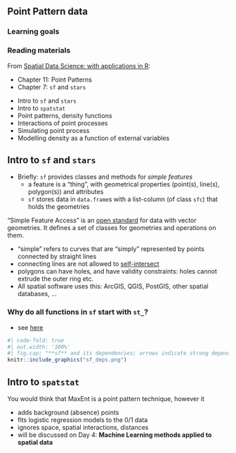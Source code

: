 ## Point Pattern data

### Learning goals

### Reading materials

From [Spatial Data Science: with applications in R](https://r-spatial.org/book/): 

* Chapter 11: Point Patterns
* Chapter 7: `sf` and `stars`

::: {.callout-tip title="Summary"}

* Intro to `sf` and `stars`
* Intro to `spatstat`
* Point patterns, density functions
* Interactions of point processes
* Simulating point process
* Modelling density as a function of external variables

:::

## Intro to `sf` and `stars`

* Briefly: `sf` provides classes and methods for _simple features_
    * a feature is a "thing", with geometrical properties (point(s), line(s), polygon(s)) and attributes
    * `sf` stores data in `data.frame`s with a list-column (of class `sfc`) that holds the geometries

::: {.callout-tip title="the Simple Feature standard"}

"Simple Feature Access" is an [open standard](https://www.ogc.org/standard/sfa/) for data
with vector geometries. It defines a set of classes for geometries and operations on them.

* "simple" refers to curves that are "simply" represented by points connected by straight lines
* connecting lines are not allowed to [self-intersect](https://r-spatial.org/book/03-Geometries.html#sec-valid)
* polygons can have holes, and have validity constraints: holes cannot extrude the outer ring etc.
* All spatial software uses this: ArcGIS, QGIS, PostGIS, other spatial databases, ...

:::

### Why do all functions in `sf` start with `st_`?

* see [here](https://ecoevo.social/@noamross/112055449473807578)

```r
#| code-fold: true
#| out.width: '100%'
#| fig.cap: "**sf** and its dependencies; arrows indicate strong dependency, dashed arrows weak dependency"
knitr::include_graphics("sf_deps.png") 
```

## Intro to `spatstat`



::: {.callout-tip title="MaxEnt"}

You would think that MaxEnt is a point pattern technique, however it

* adds background (absence) points
* fits logistic regression models to the 0/1 data
* ignores space, spatial interactions, distances
* will be discussed on Day 4: **Machine Learning methods applied to spatial data**

:::
